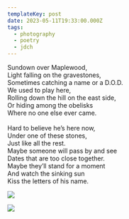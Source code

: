 ```yaml
---
templateKey: post
date: 2023-05-11T19:33:00.000Z
tags:
  - photography
  - poetry
  - jdch
---
```

Sundown over Maplewood,<br/>
Light falling on the gravestones,<br/>
Sometimes catching a name or a D.O.D.<br/>
We used to play here,<br/>
Rolling down the hill on the east side,<br/>
Or hiding among the obelisks<br/>
Where no one else ever came.<br/><br/>
Hard to believe he’s here now,<br/>
Under one of these stones,<br/>
Just like all the rest.<br/>
Maybe someone will pass by and see<br/>
Dates that are too close together.<br/>
Maybe they’ll stand for a moment<br/>
And watch the sinking sun<br/>
Kiss the letters of his name.

![](../../assets/photos/20230511-IMG_5931.jpg)

![](../../assets/photos/20230511-IMG_5928.jpg)
